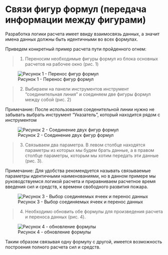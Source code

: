 # Связи фигур формул (передача информации между фигурами)

Разработка логики расчета имеет ввиду взаимосвязь данных, а значит имена данных должны быть идентичными во всех формулах.

Приведем конкретный пример расчета пути пройденного огнем:

>1. Переносим необходимые фигуры формул из блока основных расчетов на рабочее окно (рис. 1)

![Рисунок 1 - Перенос фигур формул](Picture/10.jpg)

>2. Выбираем на панели инструментов инструмент "соединительная линия" и соединяем две фигуры формул между собой (рис. 2)

Примечание: После использования соеденительной линии нужно не забывать выбрать инструмент "Указатель", который находится рядом с инструментом

![Рисунок 2 - Соединение двух фигур формул](Picture/11.jpg)

>3. Связываем два параметра. В левом столбце находятся параметры из которых мы будем брать данные, а в правом столбце параметры, которым мы хотим передать эти данные (рис. 3).

Примечание: Для удобства рекомендуется называть связываемые параметры идентичными наименованиями, но в данном примере мы руководствуемся логикой расчета и приравниваем расчетное время введения сил и средств, к времени свободного развития пожара.

![Рисунок 3 - Выбор соединяемых ячеек и перенос данных](Picture/12.jpg)

>4. Необходимо обновить обе формулы для произведения расчета и переноса данных (рис. 4).

![Рисунок 4 - обновление формулы](Picture/13.jpg)

Таким образом связывая одну формулу с другой, имеется возможность построения полного расчета сил и средств.